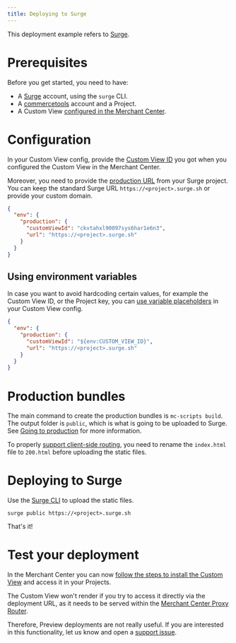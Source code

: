 ```yaml
---
title: Deploying to Surge
---
```


This deployment example refers to [Surge](https://surge.sh/).

# Prerequisites

Before you get started, you need to have:

- A [Surge](https://surge.sh) account, using the `surge` CLI.
- A [commercetools](https://docs.commercetools.com/getting-started) account and a Project.
- A Custom View [configured in the Merchant Center](https://docs.commercetools.com/merchant-center/managing-custom-applications).

# Configuration

In your Custom View config, provide the [Custom View ID](//api-reference/custom-view-config#envproductioncustomviewid) you got when you configured the Custom View in the Merchant Center.

Moreover, you need to provide the [production URL](//api-reference/custom-view-config#envproductionurl) from your Surge project. You can keep the standard Surge URL `https://<project>.surge.sh` or provide your custom domain.

```json title="custom-view-config.json"
{
  "env": {
    "production": {
      "customViewId": "ckvtahxl90097sys6har1e6n3",
      "url": "https://<project>.surge.sh"
    }
  }
}
```

## Using environment variables

In case you want to avoid hardcoding certain values, for example the Custom View ID, or the Project key, you can [use variable placeholders](//api-reference/custom-view-config#using-variable-placeholders) in your Custom View config.

```json title="custom-view-config.json" highlightLines="4"
{
  "env": {
    "production": {
      "customViewId": "${env:CUSTOM_VIEW_ID}",
      "url": "https://<project>.surge.sh"
    }
  }
}
```

# Production bundles

The main command to create the production bundles is `mc-scripts build`. The output folder is `public`, which is what is going to be uploaded to Surge.<br />
See [Going to production](/development/going-to-production) for more information.

<Info>

To properly [support client-side routing](https://surge.sh/help/adding-a-200-page-for-client-side-routing), you need to rename the `index.html` file to `200.html` before uploading the static files.

</Info>

# Deploying to Surge

Use the [Surge CLI](https://www.npmjs.com/package/surge) to upload the static files.

```console
surge public https://<project>.surge.sh
```

That's it!

# Test your deployment

In the Merchant Center you can now [follow the steps to install the Custom View](https://docs.commercetools.com/merchant-center/managing-custom-applications) and access it in your Projects.

<Warning>

The Custom View won't render if you try to access it directly via the deployment URL, as it needs to be served within the [Merchant Center Proxy Router](/concepts/merchant-center-proxy-router).

Therefore, Preview deployments are not really useful. If you are interested in this functionality, let us know and open a [support issue](https://github.com/commercetools/merchant-center-application-kit/issues/new/choose).

</Warning>
